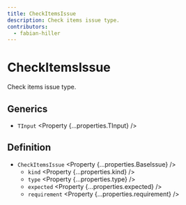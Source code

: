 ```yaml
---
title: CheckItemsIssue
description: Check items issue type.
contributors:
  - fabian-hiller
---
```



# CheckItemsIssue

Check items issue type.

## Generics

- `TInput` <Property {...properties.TInput} />

## Definition

- `CheckItemsIssue` <Property {...properties.BaseIssue} />
  - `kind` <Property {...properties.kind} />
  - `type` <Property {...properties.type} />
  - `expected` <Property {...properties.expected} />
  - `requirement` <Property {...properties.requirement} />
